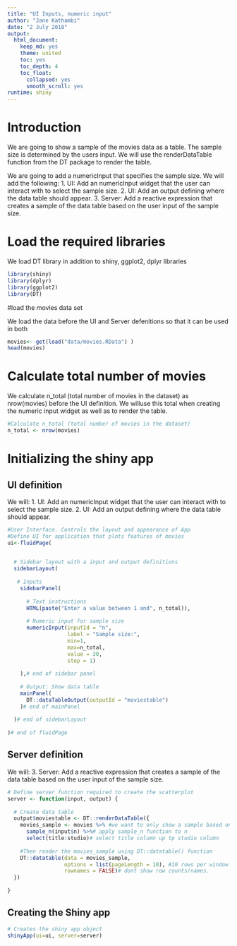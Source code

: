 ```yaml
---
title: "UI Inputs, numeric input"
author: "Jane Kathambi"
date: "2 July 2018"
output: 
  html_document:
    keep_md: yes
    theme: united
    toc: yes
    toc_depth: 4
    toc_float:
      collapsed: yes
      smooth_scroll: yes
runtime: shiny
---
```


# Introduction
We are going to show a sample of the movies data as a table. The sample size is determined by the users input. We will use the renderDataTable function from the DT package to render the table.

We are going to add a numericInput that specifies the sample size. We will add the following:
1. UI: Add an numericInput widget that the user can interact with to select the sample size.
2. UI: Add an output defining where the data table should appear.
3. Server: Add a reactive expression that creates a sample of the data table based on the user input of the sample size.


# Load the required libraries
We load DT library in addition to shiny, ggplot2, dplyr libraries
```r
library(shiny)
library(dplyr)
library(ggplot2)
library(DT)
```

#load the movies data set

We load the data before the UI and Server defenitions so that it can be used in both

```r
movies<- get(load("data/movies.RData") )
head(movies)

```

# Calculate total number of movies

We calculate n_total (total number of movies in the dataset) as nrow(movies) before the UI definition. We willuse this total when creating the numeric input widget as well as to render the table.

```r
#Calculate n_total (total number of movies in the dataset)
n_total <- nrow(movies)
```

# Initializing the shiny app

## UI definition
We will:
1. UI: Add an numericInput widget that the user can interact with to select the sample size.
2. UI: Add an output defining where the data table should appear.

```r
#User Interface. Controls the layout and appearance of App
#Define UI for application that plots features of movies 
ui<-fluidPage(
  

  # Sidebar layout with a input and output definitions 
  sidebarLayout(
    
   # Inputs
    sidebarPanel( 
      
      # Text instructions
      HTML(paste("Enter a value between 1 and", n_total)),
      
      # Numeric input for sample size
      numericInput(inputId = "n",
                   label = "Sample size:",
                   min=1,
                   max=n_total,
                   value = 30,
                   step = 1)
    
    ),# end of sidebar panel
    
    # Output: Show data table
    mainPanel(
      DT::dataTableOutput(outputId = "moviestable")
    )# end of mainPanel
   
  )# end of sidebarLayout
  
)# end of fluidPage
```


## Server definition
We will:
3. Server: Add a reactive expression that creates a sample of the data table based on the user input of the sample size.

```r
# Define server function required to create the scatterplot
server <- function(input, output) {
  
  # Create data table
  output$moviestable <- DT::renderDataTable({
    movies_sample <- movies %>% #we want to only show a sample based on the n input.
      sample_n(input$n) %>%# apply sample_n function to n
      select(title:studio)# select title column up tp studio column
    
    #Then render the movies_sample using DT::datatable() function
    DT::datatable(data = movies_sample, 
                  options = list(pageLength = 10), #10 rows per window
                  rownames = FALSE)# dont show row counts/names.
  })
  
}

```

## Creating the Shiny app

```r
# Creates the shiny app object
shinyApp(ui=ui, server=server)
```

